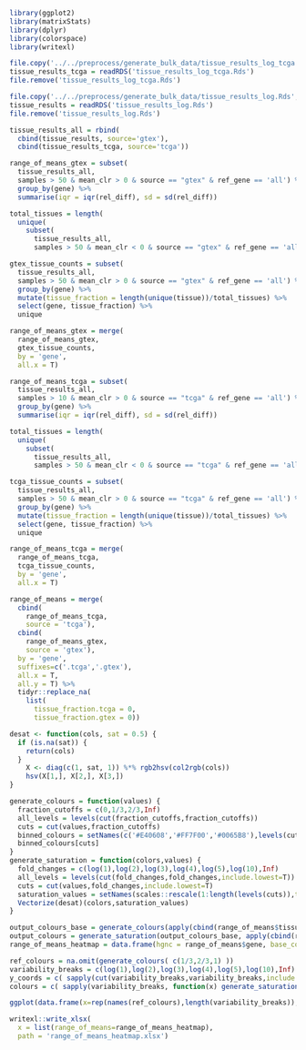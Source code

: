 
```r
library(ggplot2)
library(matrixStats)
library(dplyr)
library(colorspace)
library(writexl)
```

```r
file.copy('../../preprocess/generate_bulk_data/tissue_results_log_tcga.Rds', 'tissue_results_log_tcga.Rds')
tissue_results_tcga = readRDS('tissue_results_log_tcga.Rds')
file.remove('tissue_results_log_tcga.Rds')
```

```r
file.copy('../../preprocess/generate_bulk_data/tissue_results_log.Rds','tissue_results_log.Rds')
tissue_results = readRDS('tissue_results_log.Rds')
file.remove('tissue_results_log.Rds')
```

```r
tissue_results_all = rbind(
  cbind(tissue_results, source='gtex'),
  cbind(tissue_results_tcga, source='tcga'))
```

```r
range_of_means_gtex = subset(
  tissue_results_all,
  samples > 50 & mean_clr > 0 & source == "gtex" & ref_gene == 'all') %>%
  group_by(gene) %>%
  summarise(iqr = iqr(rel_diff), sd = sd(rel_diff))

total_tissues = length(
  unique(
    subset(
      tissue_results_all,
      samples > 50 & mean_clr < 0 & source == "gtex" & ref_gene == 'all')$tissue))

gtex_tissue_counts = subset(
  tissue_results_all,
  samples > 50 & mean_clr > 0 & source == "gtex" & ref_gene == 'all') %>%
  group_by(gene) %>%
  mutate(tissue_fraction = length(unique(tissue))/total_tissues) %>%
  select(gene, tissue_fraction) %>%
  unique

range_of_means_gtex = merge(
  range_of_means_gtex,
  gtex_tissue_counts,
  by = 'gene',
  all.x = T)

range_of_means_tcga = subset(
  tissue_results_all,
  samples > 10 & mean_clr > 0 & source == "tcga" & ref_gene == 'all') %>%
  group_by(gene) %>%
  summarise(iqr = iqr(rel_diff), sd = sd(rel_diff))

total_tissues = length(
  unique(
    subset(
      tissue_results_all,
      samples > 50 & mean_clr < 0 & source == "tcga" & ref_gene == 'all')$tissue))

tcga_tissue_counts = subset(
  tissue_results_all,
  samples > 50 & mean_clr > 0 & source == "tcga" & ref_gene == 'all') %>%
  group_by(gene) %>%
  mutate(tissue_fraction = length(unique(tissue))/total_tissues) %>%
  select(gene, tissue_fraction) %>%
  unique

range_of_means_tcga = merge(
  range_of_means_tcga,
  tcga_tissue_counts,
  by = 'gene',
  all.x = T)

range_of_means = merge(
  cbind(
    range_of_means_tcga,
    source = 'tcga'),
  cbind(
    range_of_means_gtex,
    source = 'gtex'),
  by = 'gene',
  suffixes=c('.tcga','.gtex'),
  all.x = T,
  all.y = T) %>%
  tidyr::replace_na(
    list(
      tissue_fraction.tcga = 0,
      tissue_fraction.gtex = 0))
```

```r
desat <- function(cols, sat = 0.5) {
  if (is.na(sat)) {
    return(cols)
  }
    X <- diag(c(1, sat, 1)) %*% rgb2hsv(col2rgb(cols))
    hsv(X[1,], X[2,], X[3,])
}
```

```r
generate_colours = function(values) {
  fraction_cutoffs = c(0,1/3,2/3,Inf)
  all_levels = levels(cut(fraction_cutoffs,fraction_cutoffs))
  cuts = cut(values,fraction_cutoffs)
  binned_colours = setNames(c('#E40608','#FF7F00','#0065B8'),levels(cuts))
  binned_colours[cuts]
}
generate_saturation = function(colors,values) {
  fold_changes = c(log(1),log(2),log(3),log(4),log(5),log(10),Inf)
  all_levels = levels(cut(fold_changes,fold_changes,include.lowest=T))
  cuts = cut(values,fold_changes,include.lowest=T)
  saturation_values = setNames(scales::rescale(1:length(levels(cuts)),to=c(0.1,1)),levels(cuts))[cuts]
  Vectorize(desat)(colors,saturation_values)
}
```

```r
output_colours_base = generate_colours(apply(cbind(range_of_means$tissue_fraction.gtex, range_of_means$tissue_fraction.tcga),1,mean))
output_colours = generate_saturation(output_colours_base, apply(cbind(range_of_means$iqr.gtex, range_of_means$iqr.tcga),1,mean))
range_of_means_heatmap = data.frame(hgnc = range_of_means$gene, base_color = output_colours_base, color = output_colours)
```

```r
ref_colours = na.omit(generate_colours( c(1/3,2/3,1) ))
variability_breaks = c(log(1),log(2),log(3),log(4),log(5),log(10),Inf)
y_coords = c( sapply(cut(variability_breaks,variability_breaks,include.lowest = T), function(x) rep(x,length(ref_colours))))
colours = c( sapply(variability_breaks, function(x) generate_saturation(ref_colours,rep(x,length(ref_colours)))))

ggplot(data.frame(x=rep(names(ref_colours),length(variability_breaks)),y=factor(y_coords,levels(cut(variability_breaks,variability_breaks,include.lowest = T))), colors=colours))+ geom_point(aes(x=x,color=colors,y=y),size=10,shape=15)+scale_color_identity()+theme_minimal()+xlab("Fraction of tissue expressed")+ylab("Maximum fold-change between tissues")+scale_x_discrete(labels=c(">0",">33%",">66%"))+scale_y_discrete(labels=c("<2-fold","<3-fold","<4-fold","<5-fold","<10-fold",">10-fold"))+ggtitle("Heatmap legend")+coord_flip()+theme(panel.grid = element_blank())
```

```r
writexl::write_xlsx(
  x = list(range_of_means=range_of_means_heatmap),
  path = 'range_of_means_heatmap.xlsx')
```
